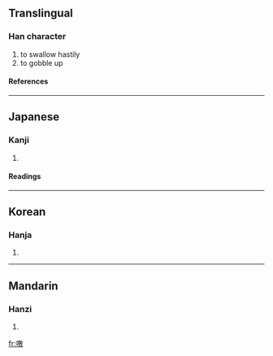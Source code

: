 ==Translingual==
===Han character===
{{Han char|rn=30|rad=口|as=12|sn=15|four=|canj=口卜木大 (RYDK)}}
# to swallow hastily
# to gobble up
====References====
{{Han ref|kx=0208.210|dkj=04301|dj=0431.160|hdz=10685.180|uh=564B|ud=22091}}
----
==Japanese==
===Kanji===
{{ja-kanji|grade=|rs=口12}}
# {{defn|Japanese}} 
====Readings====
{{ja-readings|on=[[とん]] (ton), [[くわく]] (kuwaku)|kun=[[たたく]] (tataku)}}
----
==Korean==
===Hanja===
{{ko-hanja|hangeul=톤|rv=ton|mr=t'on}}
# {{defn|Korean}}
----
==Mandarin==
===Hanzi===
{{cmn-hanzi|pin=[[tūn]] ([[tun1]])|wg=t'un<sup>1</sup>}}
# {{defn|Mandarin}}

[[fr:噋]]
